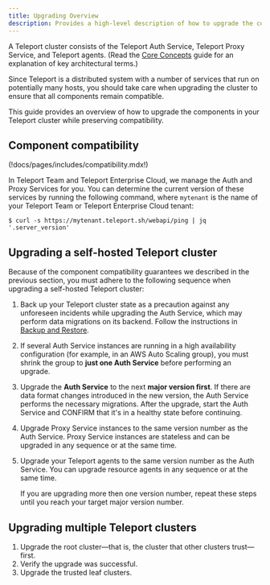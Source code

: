 ```yaml
---
title: Upgrading Overview
description: Provides a high-level description of how to upgrade the components in your Teleport cluster. Read this guide before following upgrade instructions for your environment.
---
```


A Teleport cluster consists of the Teleport Auth Service, Teleport Proxy
Service, and Teleport agents. (Read the [Core Concepts](core-concepts.mdx) guide
for an explanation of key architectural terms.)

Since Teleport is a distributed system with a number of services that run on
potentially many hosts, you should take care when upgrading the cluster to
ensure that all components remain compatible.

This guide provides an overview of how to upgrade the components in your
Teleport cluster while preserving compatibility.

## Component compatibility

(!docs/pages/includes/compatibility.mdx!)

In Teleport Team and Teleport Enterprise Cloud, we manage the Auth and Proxy
Services for you. You can determine the current version of these services by
running the following command, where `mytenant` is the name of your Teleport
Team or Teleport Enterprise Cloud tenant:

```code
$ curl -s https://mytenant.teleport.sh/webapi/ping | jq '.server_version'
```

## Upgrading a self-hosted Teleport cluster

Because of the component compatibility guarantees we described in the previous
section, you must adhere to the following sequence when upgrading a self-hosted
Teleport cluster:

1. Back up your Teleport cluster state as a precaution against any unforeseen
   incidents while upgrading the Auth Service, which may perform data
   migrations on its backend. Follow the instructions in [Backup and
   Restore](./management/operations/backup-restore.mdx).
1. If several Auth Service instances are running in a high availability
   configuration (for example, in an AWS Auto Scaling group), you must shrink
   the group to **just one Auth Service** before performing an upgrade.
1. Upgrade the **Auth Service** to the next **major version first**. If there
   are data format changes introduced in the new version, the Auth Service
   performs the necessary migrations.  After the upgrade, start the Auth Service
   and CONFIRM that it's in a healthy state before continuing.
1. Upgrade Proxy Service instances to the same version number as the Auth
   Service. Proxy Service instances are stateless and can be upgraded in any
   sequence or at the same time.
1. Upgrade your Teleport agents to the same version number as the Auth Service.
   You can upgrade resource agents in any sequence or at the same time.
   
   If you are upgrading more then one version number, repeat these steps until
   you reach your target major version number.

## Upgrading multiple Teleport clusters

1. Upgrade the root cluster—that is, the cluster that other clusters
   trust—first.
1. Verify the upgrade was successful.
1. Upgrade the trusted leaf clusters.

